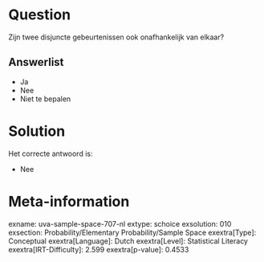 Question
========

Zijn twee disjuncte gebeurtenissen ook onafhankelijk van elkaar?

Answerlist
----------

* Ja
* Nee
* Niet te bepalen

Solution
========

Het correcte antwoord is: 

* Nee

Meta-information
================
exname: uva-sample-space-707-nl
extype: schoice
exsolution: 010
exsection: Probability/Elementary Probability/Sample Space
exextra[Type]: Conceptual
exextra[Language]: Dutch
exextra[Level]: Statistical Literacy
exextra[IRT-Difficulty]: 2.599
exextra[p-value]: 0.4533
